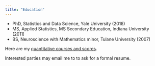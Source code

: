 ```yaml
---
title: "Education"
---
```



- PhD, Statistics and Data Science, Yale University (2018)
- MS, Applied Statistics, MS Secondary Education, Indiana University (2011)
- BS, Neuroscience with Mathematics minor, Tulane University (2007)

Here are my [quantitative courses and scores](static/QuantitativeCoursework.pdf).

Interested parties may email me to to ask for a formal resume.





